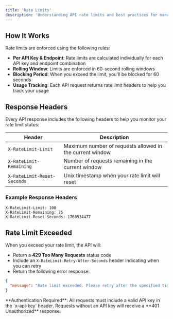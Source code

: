 ```yaml
---
title: 'Rate Limits'
description: 'Understanding API rate limits and best practices for managing your requests'
---
```


## How It Works

Rate limits are enforced using the following rules:

- **Per API Key & Endpoint**: Rate limits are calculated individually for each API key and endpoint combination
- **Rolling Window**: Limits are enforced in 60-second rolling windows
- **Blocking Period**: When you exceed the limit, you'll be blocked for 60 seconds
- **Usage Tracking**: Each API request returns rate limit headers to help you track your usage

## Response Headers

Every API response includes the following headers to help you monitor your rate limit status:

| Header | Description |
|--------|-------------|
| `X-RateLimit-Limit` | Maximum number of requests allowed in the current window |
| `X-RateLimit-Remaining` | Number of requests remaining in the current window |
| `X-RateLimit-Reset-Seconds` | Unix timestamp when your rate limit will reset |

### Example Response Headers

```http
X-RateLimit-Limit: 100
X-RateLimit-Remaining: 75
X-RateLimit-Reset-Seconds: 1760534477
```

## Rate Limit Exceeded

When you exceed your rate limit, the API will:

- Return a **429 Too Many Requests** status code
- Include an `X-RateLimit-Retry-After-Seconds` header indicating when you can retry
- Return the following error response:

```json
{
  "message": "Rate limit exceeded. Please retry after the specified time."
}
```

<Note>
  **Authentication Required**: All requests must include a valid API key in the `x-api-key` header. Requests without an API key will receive a **401 Unauthorized** response.
</Note>